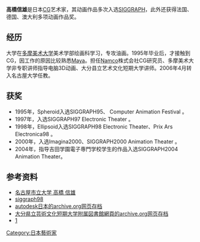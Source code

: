 {{notability unreferenced|time=2020-12-01}}
{{BLP unsourced|time=2021-08-14T05:40:46+00:00}}
'''高橋信雄'''是日本[[CG|CG]]艺术家，其动画作品多次入选[[SIGGRAPH|SIGGRAPH]]，此外还获得法国、德国、澳大利多项动画作品奖。

==经历==
大学在[[多摩美术大学|多摩美术大学]]美术学部绘画科学习，专攻油画。1995年毕业后，才接触到CG，因工作的原因比较熟悉[[Maya|Maya]]。担任[[Namco|Namco]]株式会社CG研究员、多摩美术大学非专职讲师指导电脑3D动画、大分县立艺术文化短期大学讲师。2006年4月转入名古屋大学任教。

==获奖==
*1995年，Spheroid入选SIGGRAPH95、 Computer Animation Festival 。
*1997年，入选SIGGRAPH97 Electronic Theater 。
*1998年，Ellipsoid入选SIGGRAPH98 Electronic Theater、Prix Ars Electronica98 。
*2000年，入选Imagina2000、SIGGRAPH2000 Animation Theater 。
*2004年，指导吉田学園電子専門学校学生的作品入选SIGGRAPH2004 Animation Theater。

==参考资料==
*[http://www.sda.nagoya-cu.ac.jp/nt/index_j.html 名古屋市立大学 高橋 信雄]
*[https://web.archive.org/web/20080512202803/http://www.siggraph.org/s98/conference/caf/elc_thr.html siggraph98]
*[https://web.archive.org/web/20070128073835/http://me.autodesk.jp/community/mayamasters/nobuo_takahashi.shtml autodesk日本的archive.org网页存档]
*[https://web.archive.org/web/20061106130937/http://www.oita-pjc.ac.jp/~tsdayori/No2.html 大分県立芸術文化短期大学附属図書館網頁的archive.org网页存档]
*[https://web.archive.org/web/20060211013838/http://www.alias.com/eng/etc/mayamasters/masters/nobuo_takahashi.shtml]

{{DEFAULTSORT:takahashi nobuo}}
[[Category:日本藝術家|Category:日本藝術家]]